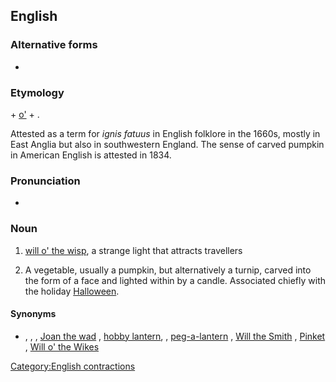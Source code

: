 {{also|jack-o'-lantern|Jack O'Lantern}}
==English==
{{wikipedia}}

===Alternative forms===
* {{l|en|jack-o'-lantern}}

===Etymology===
{{m|en|Jack||male given name}} + [[o']] + {{m|en|lantern}}.

Attested as a term for ''ignis fatuus'' in English folklore in the 1660s, mostly in East Anglia but also in southwestern England.
The sense of carved pumpkin in American English is attested in 1834.

===Pronunciation===
* {{audio|en|En-au-jack o'lantern.ogg|Audio (AU)}}

===Noun===
{{en-noun|head=[[Jack]] [[o'|o’]] [[lantern]]}}

# {{lb|en|idiomatic|English folklore}} [[will o' the wisp]], a strange light that attracts travellers
# {{lb|en|US|tradition}} A vegetable, usually a pumpkin, but alternatively a turnip, carved into the form of a face and lighted within by a candle. Associated chiefly with the holiday [[Halloween]].

====Synonyms====
* {{sense|strange light}} {{l|en|ignis fatuus}}, {{l|en|will o' the wisp}}, {{l|en|hinkypunk}} {{qualifier|West Country}}, [[Joan the wad]] {{qualifier|West Country}}, [[hobby lantern]], {{qualifier|Hertfordshire, East Anglia}}, [[peg-a-lantern]] {{qualifier|Lancashire}}, [[Will the Smith]] {{qualifier|Shropshire}}, [[Pinket]] {{qualifier|Worcestershire}}, [[Will o' the Wikes]] {{qualifier|Norfolk}}

[[Category:English contractions]]